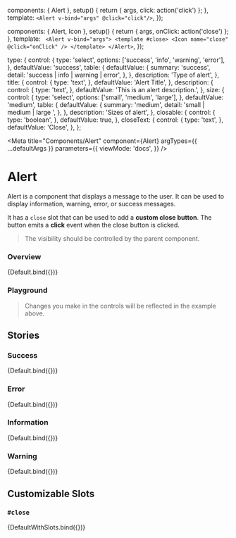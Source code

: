 
  components: { Alert },
  setup() {
    return { args, click: action('click') };
  },
  template: `<Alert v-bind="args" @click="click"/>`,
});

  components: { Alert, Icon },
  setup() {
    return { args, onClick: action('close') };
  },
  template: `
  <Alert v-bind="args">
    <template #close>
      <Icon name="close" @click="onClick" />
    </template>
  </Alert>`,
});

  type: {
    control: {
      type: 'select',
      options: ['success', 'info', 'warning', 'error'],
    },
    defaultValue: 'success',
    table: {
      defaultValue: {
        summary: 'success',
        detail: 'success | info | warning | error',
      },
    },
    description: 'Type of alert',
  },
  title: {
    control: {
      type: 'text',
    },
    defaultValue: 'Alert Title',
  },
  description: {
    control: {
      type: 'text',
    },
    defaultValue: 'This is an alert description.',
  },
  size: {
    control: {
      type: 'select',
      options: ['small', 'medium', 'large'],
    },
    defaultValue: 'medium',
    table: {
      defaultValue: {
        summary: 'medium',
        detail: 'small | medium | large ',
      },
    },
    description: 'Sizes of alert',
  },
  closable: {
    control: {
      type: 'boolean',
    },
    defaultValue: true,
  },
  closeText: {
    control: {
      type: 'text',
    },
    defaultValue: 'Close',
  },
};

<Meta
  title="Components/Alert"
  component={Alert}
  argTypes={{ ...defaultArgs }}
  parameters={{
    viewMode: 'docs',
  }}
/>

# Alert

Alert is a component that displays a message to the user. It can be used to display information, warning, error, or success messages.

It has a `close` slot that can be used to add a **custom close button**. The button emits a **click** event when the close button is clicked.

> The visibility should be controlled by the parent component.

### Overview

<Canvas withSource="open">
  <Story
    name="Overview"
    argTypes={{ ...Default.argTypes }}
    args={{ type: 'success' }}
  >
    {Default.bind({})}
  </Story>
</Canvas>

### Playground

> Changes you make in the controls will be reflected in the example above.

<ArgsTable story="Overview" exclude={/^(click|close|on.*)$/} />

## Stories

### Success

<Canvas withSource="open">
  <Story
    name="Success"
    argTypes={{ ...Default.argTypes }}
    args={{ type: 'success' }}
  >
    {Default.bind({})}
  </Story>
</Canvas>

### Error

<Canvas withSource="open">
  <Story
    name="Error"
    argTypes={{ ...Default.argTypes }}
    args={{ type: 'error' }}
  >
    {Default.bind({})}
  </Story>
</Canvas>

### Information

<Canvas withSource="open">
  <Story
    name="Information"
    argTypes={{ ...Default.argTypes }}
    args={{
      type: 'info',
    }}
  >
    {Default.bind({})}
  </Story>
</Canvas>

### Warning

<Canvas withSource="open">
  <Story
    name="Warning"
    argTypes={{ ...Default.argTypes }}
    args={{
      type: 'warning',
    }}
  >
    {Default.bind({})}
  </Story>
</Canvas>

## Customizable Slots

### `#close`

<Canvas withSource="open">
  <Story
    name="Custom Close Button"
    argTypes={{ ...Default.argTypes }}
    args={{
      type: 'info',
    }}
  >
    {DefaultWithSlots.bind({})}
  </Story>
</Canvas>
